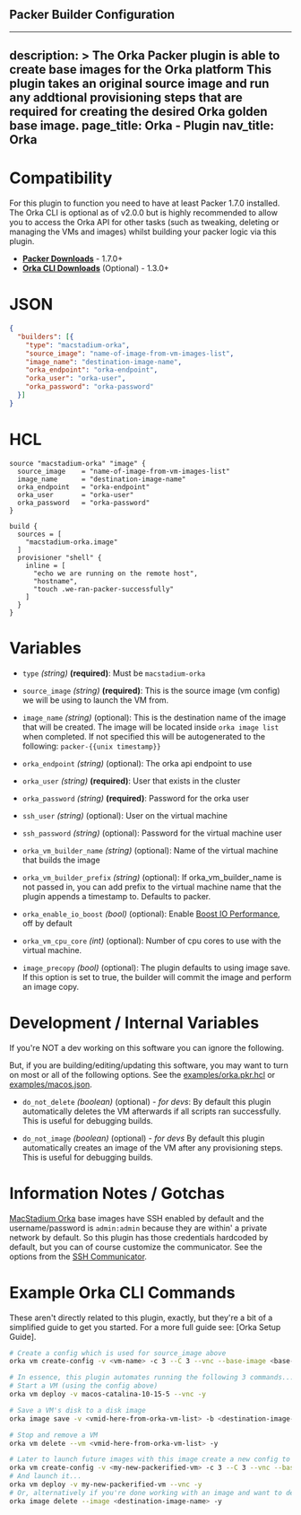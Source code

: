## Packer Builder Configuration
---
description: >
    The Orka Packer plugin is able to create base images for the Orka platform 
    This plugin takes an original source image and run any addtional provisioning 
    steps that are required for creating the desired Orka golden base image. 
page_title: Orka - Plugin
nav_title: Orka
---  

# Compatibility

For this plugin to function you need to have at least Packer 1.7.0 installed. 
The Orka CLI is optional as of v2.0.0 but is highly recommended to allow
you to access the Orka API for other tasks (such as tweaking, deleting or managing the
VMs and images) whilst building your packer logic via this plugin.

 * **[Packer Downloads]** - 1.7.0+
 * **[Orka CLI Downloads]** (Optional)  - 1.3.0+

# JSON
```json
{
  "builders": [{
    "type": "macstadium-orka",
    "source_image": "name-of-image-from-vm-images-list",
    "image_name": "destination-image-name",
    "orka_endpoint": "orka-endpoint",
    "orka_user": "orka-user",
    "orka_password": "orka-password"
  }]
}
```
# HCL
```hcl
source "macstadium-orka" "image" {
  source_image    = "name-of-image-from-vm-images-list"
  image_name      = "destination-image-name"
  orka_endpoint   = "orka-endpoint"
  orka_user       = "orka-user"
  orka_password   = "orka-password"
}

build {
  sources = [
    "macstadium-orka.image"
  ]
  provisioner "shell" {
    inline = [
      "echo we are running on the remote host",
      "hostname",
      "touch .we-ran-packer-successfully"
    ]
  }
}
```

# Variables  
* `type` _(string)_ **(required)**: Must be `macstadium-orka`  

* `source_image` _(string)_ **(required)**:  This is the source image (vm config) we will be using to launch the VM from.   

* `image_name` _(string)_ (optional): This is the destination name of the image that will be created.  The image will be located inside `orka image list` when completed.  If not specified this will be autogenerated to the following: `packer-{{unix timestamp}}`  

* `orka_endpoint` _(string)_ (optional): The orka api endpoint to use  

* `orka_user` _(string)_ **(required)**: User that exists in the cluster  

* `orka_password` _(string)_ **(required)**: Password for the orka user  

* `ssh_user` _(string)_ (optional): User on the virtual machine  

* `ssh_password` _(string)_ (optional): Password for the virtual machine user  

* `orka_vm_builder_name` _(string)_ (optional): Name of the virtual machine that builds the image  

* `orka_vm_builder_prefix` _(string)_ (optional): If orka_vm_builder_name is not passed in, you can add prefix to the virtual machine name that the plugin appends a timestamp to. Defaults to packer.

* `orka_enable_io_boost` _(bool)_ (optional): Enable [Boost IO Performance](https://orkadocs.macstadium.com/docs/boost-io-performance), off by default  

* `orka_vm_cpu_core` _(int)_ (optional):  Number of cpu cores to use with the virtual machine.  

* `image_precopy` _(bool)_ (optional): The plugin defaults to using image save.  If this option is set to true, the builder will commit the image and perform an image copy. 

# Development / Internal Variables

If you're NOT a dev working on this software you can ignore the following.

But, if you are building/editing/updating this software, you may want to turn on most or all of the following options.  See the [examples/orka.pkr.hcl](./examples/orka.pkr.hcl) or [examples/macos.json](./examples/macos-catalina.json).

* `do_not_delete` _(boolean)_ (optional) _*- for devs*_:  By default this plugin automatically deletes the VM afterwards if all scripts ran successfully. This is useful for debugging builds. 

* `do_not_image` _(boolean)_ (optional) _*- for devs*_ By default this plugin automatically creates an image of the VM after any provisioning steps.  This is useful for debugging builds.   


# Information Notes / Gotchas

[MacStadium Orka] base images have SSH enabled by default and the username/password is `admin:admin` because they are within' a private network by default.  So this plugin has those credentials hardcoded by default, but you can of course customize the communicator.  See the options from the [SSH Communicator].

# Example Orka CLI Commands

These aren't directly related to this plugin, exactly, but they're a bit of a simplified guide to get you started.  For a more full guide see: [Orka Setup Guide].

```bash
# Create a config which is used for source_image above
orka vm create-config -v <vm-name> -c 3 --C 3 --vnc --base-image <base-image> -y

# In essence, this plugin automates running the following 3 commands...
# Start a VM (using the config above)
orka vm deploy -v macos-catalina-10-15-5 --vnc -y

# Save a VM's disk to a disk image
orka image save -v <vmid-here-from-orka-vm-list> -b <destination-image-name> -y

# Stop and remove a VM
orka vm delete --vm <vmid-here-from-orka-vm-list> -y

# Later to launch future images with this image create a new config to launch...
orka vm create-config -v <my-new-packerified-vm> -c 3 --C 3 --vnc --base-image <destination-image-name> -y
# And launch it...
orka vm deploy -v my-new-packerified-vm --vnc -y
# Or, alternatively if you're done working with an image and want to delete it...
orka image delete --image <destination-image-name> -y
```
[//]: <> (Ignore, below here are links for ease-of-use above)
[MacStadium Orka]: https://www.macstadium.com/orka
[MacStadium]: https://www.macstadium.com
[Packer Downloads]: https://www.packer.io/downloads.html
[Orka CLI Downloads]: https://orkadocs.macstadium.com/docs/downloads
[SSH Communicator]: https://www.packer.io/docs/communicators/ssh
